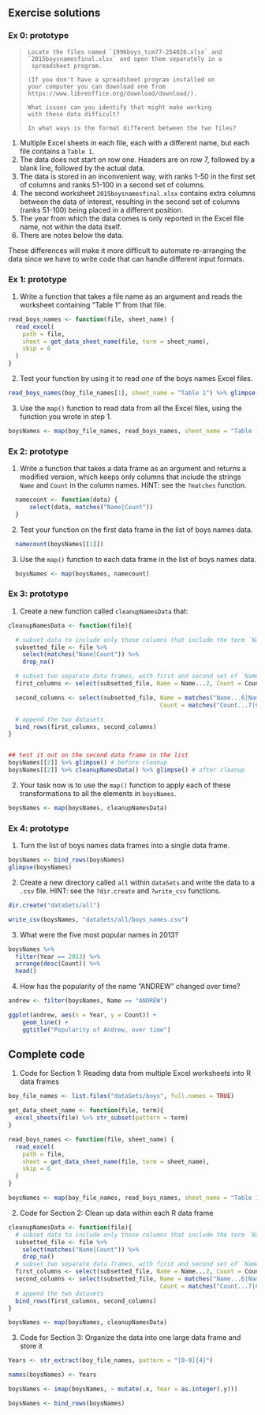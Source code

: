 
## Exercise solutions

### Ex 0: prototype

>     Locate the files named `1996boys_tcm77-254026.xlsx` and 
>     `2015boysnamesfinal.xlsx` and open them separately in a 
>      spreadsheet program. 
>
>     (If you don't have a spreadsheet program installed on
>     your computer you can download one from
>     https://www.libreoffice.org/download/download/). 
>
>     What issues can you identify that might make working
>     with these data difficult?
>
>     In what ways is the format different between the two files?

1.  Multiple Excel sheets in each file, each with a different name, but each file contains a `Table 1`.
2.  The data does not start on row one. Headers are on row 7, followed by a blank line, followed by the actual data.
3.  The data is stored in an inconvenient way, with ranks 1-50 in the first set of columns and ranks 51-100 in a second set of columns.
4. The second worksheet `2015boysnamesfinal.xlsx` contains extra columns between the data of interest, resulting in the second set of columns (ranks 51-100) being placed in a different position.
5.  The year from which the data comes is only reported in the Excel file name, not within the data itself.
6.  There are notes below the data.

These differences will make it more difficult to automate
re-arranging the data since we have to write code that can handle
different input formats.


### Ex 1: prototype

1.  Write a function that takes a file name as an argument and reads the worksheet containing "Table 1" from that file.

```{r} 
read_boys_names <- function(file, sheet_name) {
  read_excel(
    path = file,
    sheet = get_data_sheet_name(file, term = sheet_name),
    skip = 6
  )
}
```

2.  Test your function by using it to read *one* of the boys names Excel files.

```{r}
read_boys_names(boy_file_names[1], sheet_name = "Table 1") %>% glimpse()
```

3.  Use the `map()` function to read data from all the Excel files, using the function you wrote in step 1.

```{r}
boysNames <- map(boy_file_names, read_boys_names, sheet_name = "Table 1")
```

### Ex 2: prototype

1.  Write a function that takes a data frame as an argument and returns a modified version, which keeps only columns that include the strings `Name` and `Count` in the column names. HINT: see the `?matches` function.

```{r}
  namecount <- function(data) {
      select(data, matches("Name|Count"))
  }
```

2.  Test your function on the first data frame in the list of boys names data.

```{r}
  namecount(boysNames[[1]])
```

3.  Use the `map()` function to each data frame in the list of boys names data.

```{r}
  boysNames <- map(boysNames, namecount)
```

### Ex 3: prototype

1.  Create a new function called `cleanupNamesData` that:

```{r}
cleanupNamesData <- function(file){

  # subset data to include only those columns that include the term `Name` and `Count`
  subsetted_file <- file %>%
    select(matches("Name|Count")) %>%
    drop_na()

  # subset two separate data frames, with first and second set of `Name` and `Count` columns 
  first_columns <- select(subsetted_file, Name = Name...2, Count = Count...3) 

  second_columns <- select(subsetted_file, Name = matches("Name...6|Name...7|Name...8"),
                                           Count = matches("Count...7|Count...8|Count...9"))

  # append the two datasets
  bind_rows(first_columns, second_columns)
}


## test it out on the second data frame in the list
boysNames[[2]] %>% glimpse() # before cleanup
boysNames[[2]] %>% cleanupNamesData() %>% glimpse() # after cleanup
```

2.  Your task now is to use the `map()` function to apply each of these transformations to all the elements in `boysNames`. 

```{r}
boysNames <- map(boysNames, cleanupNamesData)
```

### Ex 4: prototype

1.  Turn the list of boys names data frames into a single data frame.

```{r}
boysNames <- bind_rows(boysNames)
glimpse(boysNames)
```

2.  Create a new directory called `all` within `dataSets` and write the data to a `.csv` file. HINT: see the `?dir.create` and `?write_csv` functions.

```{r, eval=FALSE}
dir.create("dataSets/all")

write_csv(boysNames, "dataSets/all/boys_names.csv")
```

3.  What were the five most popular names in 2013?   

```{r}
boysNames %>% 
  filter(Year == 2013) %>%
  arrange(desc(Count)) %>%
  head()
```

4.  How has the popularity of the name "ANDREW" changed over time?

```{r}
andrew <- filter(boysNames, Name == "ANDREW")

ggplot(andrew, aes(x = Year, y = Count)) +
    geom_line() +
    ggtitle("Popularity of Andrew, over time")
```


## Complete code

1.  Code for Section 1: Reading data from multiple Excel worksheets into R data frames
```{r}
boy_file_names <- list.files("dataSets/boys", full.names = TRUE)

get_data_sheet_name <- function(file, term){
  excel_sheets(file) %>% str_subset(pattern = term)
}

read_boys_names <- function(file, sheet_name) {
  read_excel(
    path = file,
    sheet = get_data_sheet_name(file, term = sheet_name),
    skip = 6
  )
}

boysNames <- map(boy_file_names, read_boys_names, sheet_name = "Table 1")
```

2.  Code for Section 2: Clean up data within each R data frame
```{r}
cleanupNamesData <- function(file){
  # subset data to include only those columns that include the term `Name` and `Count`
  subsetted_file <- file %>%
    select(matches("Name|Count")) %>%
    drop_na()
  # subset two separate data frames, with first and second set of `Name` and `Count` columns 
  first_columns <- select(subsetted_file, Name = Name...2, Count = Count...3) 
  second_columns <- select(subsetted_file, Name = matches("Name...6|Name...7|Name...8"),
                                           Count = matches("Count...7|Count...8|Count...9"))
  # append the two datasets
  bind_rows(first_columns, second_columns)
}

boysNames <- map(boysNames, cleanupNamesData)
```

3.  Code for Section 3: Organize the data into one large data frame and store it
```{r}
Years <- str_extract(boy_file_names, pattern = "[0-9]{4}")

names(boysNames) <- Years

boysNames <- imap(boysNames, ~ mutate(.x, Year = as.integer(.y)))

boysNames <- bind_rows(boysNames)
```



